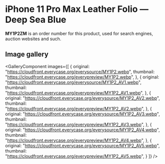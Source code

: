 
# iPhone 11 Pro Max Leather Folio — Deep Sea Blue

<Callout type='info' emoji='👉🏻'>**MY1P2ZM** is an order number for this product, used for search engines, auction websites and such.</Callout>

## Image gallery

<GalleryComponent
    images={[
      {
        original: "https://cloudfront.everycase.org/everysource/MY1P2.webp",
        thumbnail: "https://cloudfront.everycase.org/everypreview/MY1P2.webp",
      },
      {
        original: "https://cloudfront.everycase.org/everysource/MY1P2_AV1.webp",
        thumbnail: "https://cloudfront.everycase.org/everypreview/MY1P2_AV1.webp",
      },
      {
        original: "https://cloudfront.everycase.org/everysource/MY1P2_AV2.webp",
        thumbnail: "https://cloudfront.everycase.org/everypreview/MY1P2_AV2.webp",
      },
      {
        original: "https://cloudfront.everycase.org/everysource/MY1P2_AV3.webp",
        thumbnail: "https://cloudfront.everycase.org/everypreview/MY1P2_AV3.webp",
      },
      {
        original: "https://cloudfront.everycase.org/everysource/MY1P2_AV4.webp",
        thumbnail: "https://cloudfront.everycase.org/everypreview/MY1P2_AV4.webp",
      },
      {
        original: "https://cloudfront.everycase.org/everysource/MY1P2_AV5.webp",
        thumbnail: "https://cloudfront.everycase.org/everypreview/MY1P2_AV5.webp",
      }
    ]}
  />
